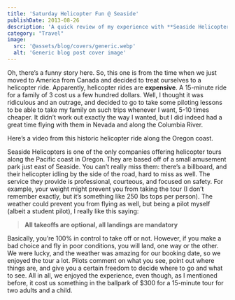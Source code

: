 ```yaml
---
title: 'Saturday Helicopter Fun @ Seaside'
publishDate: 2013-08-26
description: 'A quick review of my experience with **Seaside Helicopters **and where I ended up flying with them just once.'
category: "Travel"
image:
  src: '@assets/blog/covers/generic.webp'
  alt: 'Generic blog post cover image'
---
```



Oh, there’s a funny story here. So, this one is from the time when we just moved to America from Canada and decided to treat ourselves to a helicopter ride. Apparently, helicopter rides are **expensive**. A 15-minute ride for a family of 3 cost us a few hundred dollars. Well, I thought it was ridiculous and an outrage, and decided to go to take some piloting lessons to be able to take my family on such trips whenever I want, 5-10 times cheaper. It didn’t work out exactly the way I wanted, but I did indeed had a great time flying with them in Nevada and along the Columbia River.

Here’s a video from this historic helicopter ride along the Oregon coast.

<YouTube id="rpSmobOhiVQ" className="mx-auto min-w-full" />

Seaside Helicopters is one of the only companies offering helicopter tours along the Pacific coast in Oregon. They are based off of a small amusement park just east of Seaside. You can’t really miss them: there’s a billboard, and their helicopter idling by the side of the road, hard to miss as well. The service they provide is professional, courteous, and focused on safety. For example, your weight might prevent you from taking the tour (I don’t remember exactly, but it’s something like 250 lbs tops per person). The weather could prevent you from flying as well, but being a pilot myself (albeit a student pilot), I really like this saying:

> **All takeoffs are optional, all landings are mandatory**

Basically, you’re 100% in control to take off or not. However, if you make a bad choice and fly in poor conditions, you will land, one way or the other. We were lucky, and the weather was amazing for our booking date, so we enjoyed the tour a lot. Pilots comment on what you see, point out where things are, and give you a certain freedom to decide where to go and what to see. All in all, we enjoyed the experience, even though, as I mentioned before, it cost us something in the ballpark of $300 for a 15-minute tour for two adults and a child.

